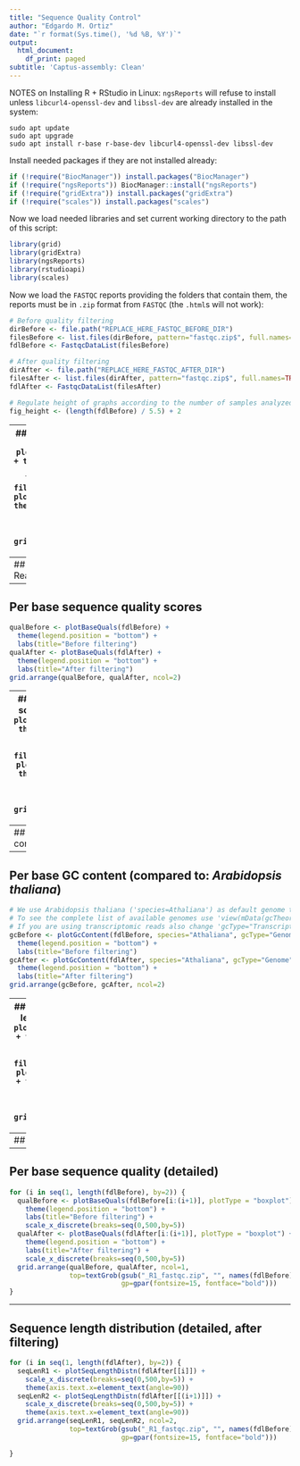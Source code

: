 ```yaml
---
title: "Sequence Quality Control"
author: "Edgardo M. Ortiz"
date: "`r format(Sys.time(), '%d %B, %Y')`"
output:
  html_document:
    df_print: paged
subtitle: 'Captus-assembly: Clean'
---
```

NOTES on Installing R + RStudio in Linux: `ngsReports` will refuse to install unless `libcurl4-openssl-dev` and `libssl-dev` are already installed in the system:
```
sudo apt update
sudo apt upgrade
sudo apt install r-base r-base-dev libcurl4-openssl-dev libssl-dev
```

Install needed packages if they are not installed already:
```r
if (!require("BiocManager")) install.packages("BiocManager")
if (!require("ngsReports")) BiocManager::install("ngsReports")
if (!require("gridExtra")) install.packages("gridExtra")
if (!require("scales")) install.packages("scales")

```
Now we load needed libraries and set current working directory to the path of this script:
```r
library(grid)
library(gridExtra)
library(ngsReports)
library(rstudioapi)
library(scales)
```
Now we load the `FASTQC` reports providing the folders that contain them, the reports must be in `.zip` format from `FASTQC` (the `.html`s will not work):
```r
# Before quality filtering
dirBefore <- file.path("REPLACE_HERE_FASTQC_BEFORE_DIR")
filesBefore <- list.files(dirBefore, pattern="fastqc.zip$", full.names=TRUE)
fdlBefore <- FastqcDataList(filesBefore)

# After quality filtering
dirAfter <- file.path("REPLACE_HERE_FASTQC_AFTER_DIR")
filesAfter <- list.files(dirAfter, pattern="fastqc.zip$", full.names=TRUE)
fdlAfter <- FastqcDataList(filesAfter)

# Regulate height of graphs according to the number of samples analyzed
fig_height <- (length(fdlBefore) / 5.5) + 2
```
---
## Summary of reports
```r
sumBefore <- plotSummary(fdlBefore) +
  theme(legend.position = "bottom") +
  labs(title="Before filtering")
sumAfter <- plotSummary(fdlAfter) +
  theme(legend.position = "bottom") +
  labs(title="After filtering")
grid.arrange(sumBefore, sumAfter, ncol=2)
```
---
## Total Number of Reads
```r
readsBefore <- plotReadTotals(fdlBefore) +
  theme(legend.position = "bottom") +
  labs(title="Before filtering") +
  scale_y_continuous(labels=unit_format(unit="M", scale=1e-6, accuracy=0.1))
readsAfter <- plotReadTotals(fdlAfter) +
  theme(legend.position = "bottom") +
  labs(title="After filtering") +
  scale_y_continuous(limits=c(ggplot_build(readsBefore)$layout$panel_params[[1]]$x.range),
                     expand = c(0,0),
                     labels=unit_format(unit="M", scale=1e-6, accuracy=0.1))
grid.arrange(readsBefore, readsAfter, ncol=2)
```
---
## Per base sequence quality scores
```r
qualBefore <- plotBaseQuals(fdlBefore) +
  theme(legend.position = "bottom") +
  labs(title="Before filtering")
qualAfter <- plotBaseQuals(fdlAfter) +
  theme(legend.position = "bottom") +
  labs(title="After filtering")
grid.arrange(qualBefore, qualAfter, ncol=2)
```
---
## Per sequence quality scores
```r
squalBefore <- plotSeqQuals(fdlBefore) +
  theme(legend.position = "bottom") +
  labs(title="Before filtering")
squalAfter <- plotSeqQuals(fdlAfter) +
  theme(legend.position = "bottom") +
  labs(title="After filtering")
grid.arrange(squalBefore, squalAfter, ncol=2)
```
---
## Per base sequence content
```r
scontBefore <- plotSeqContent(fdlBefore, cluster=FALSE, dendrogram=FALSE) +
  labs(title="Before filtering")
scontAfter <- plotSeqContent(fdlAfter, cluster=FALSE, dendrogram=FALSE) +
  labs(title="After filtering")
grid.arrange(scontBefore, scontAfter, ncol=2)
```
---
## Per base GC content (compared to: *Arabidopsis thaliana*)
```r
# We use Arabidopsis thaliana ('species=Athaliana') as default genome to compare GC content
# To see the complete list of available genomes use 'view(mData(gcTheoretical))'
# If you are using transcriptomic reads also change 'gcType="Transcriptome"'
gcBefore <- plotGcContent(fdlBefore, species="Athaliana", gcType="Genome") +
  theme(legend.position = "bottom") +
  labs(title="Before filtering")
gcAfter <- plotGcContent(fdlAfter, species="Athaliana", gcType="Genome") +
  theme(legend.position = "bottom") +
  labs(title="After filtering")
grid.arrange(gcBefore, gcAfter, ncol=2)
```
---
## Sequence duplication levels
```r
duplBefore <- plotDupLevels(fdlBefore) +
  theme(legend.position = "bottom") +
  labs(title="Before filtering")
duplAfter <- plotDupLevels(fdlAfter) +
  theme(legend.position = "bottom") +
  labs(title="After filtering")
grid.arrange(duplBefore, duplAfter, ncol=2)
```
---
## Adaptor content
```r
adaptBefore <- plotAdapterContent(fdlBefore) +
  theme(legend.position = "bottom") +
  labs(title="Before filtering")
adaptAfter <- plotAdapterContent(fdlAfter) +
  theme(legend.position = "bottom") +
  labs(title="After filtering")
grid.arrange(adaptBefore, adaptAfter, ncol=2)
```
---
## Per base sequence quality (detailed)
```r
for (i in seq(1, length(fdlBefore), by=2)) {
  qualBefore <- plotBaseQuals(fdlBefore[i:(i+1)], plotType = "boxplot") +
    theme(legend.position = "bottom") +
    labs(title="Before filtering") +
    scale_x_discrete(breaks=seq(0,500,by=5))
  qualAfter <- plotBaseQuals(fdlAfter[i:(i+1)], plotType = "boxplot") +
    theme(legend.position = "bottom") +
    labs(title="After filtering") +
    scale_x_discrete(breaks=seq(0,500,by=5))
  grid.arrange(qualBefore, qualAfter, ncol=1,
               top=textGrob(gsub("_R1_fastqc.zip", "", names(fdlBefore)[i]),
                            gp=gpar(fontsize=15, fontface="bold")))
}
```
---
## Sequence length distribution (detailed, after filtering)
```r
for (i in seq(1, length(fdlAfter), by=2)) {
  seqLenR1 <- plotSeqLengthDistn(fdlAfter[[i]]) +
    scale_x_discrete(breaks=seq(0,500,by=5)) +
    theme(axis.text.x=element_text(angle=90))
  seqLenR2 <- plotSeqLengthDistn(fdlAfter[[(i+1)]]) +
    scale_x_discrete(breaks=seq(0,500,by=5)) +
    theme(axis.text.x=element_text(angle=90))
  grid.arrange(seqLenR1, seqLenR2, ncol=2,
               top=textGrob(gsub("_R1_fastqc.zip", "", names(fdlBefore)[i]),
                            gp=gpar(fontsize=15, fontface="bold")))

}
```
